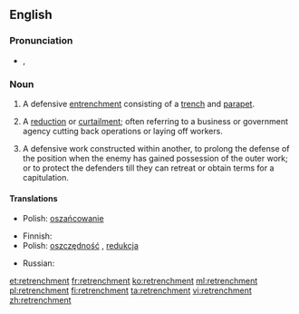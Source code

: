 ==English==

===Pronunciation===
* {{IPA|/rɪˈtrentʃ.mənt/}}, {{X-SAMPA|/rI"trEntS.m@nt/}}

===Noun===
{{wikipedia}}
{{en-noun}}

# {{rfv-sense}} A defensive [[entrenchment]] consisting of a [[trench]] and [[parapet]].
# A [[reduction]] or [[curtailment]]; often referring to a business or government agency cutting back operations or laying off workers.
# {{military|dated}} A defensive work constructed within another, to prolong the defense of the position when the enemy has gained possession of the outer work; or to protect the defenders till they can retreat or obtain terms for a capitulation.

====Translations====
{{trans-top|a defensive entrenchment}}
* Polish: [[oszańcowanie]] {{n}}
{{trans-mid}}
{{trans-bottom}}

{{trans-top|a reduction or curtailment}}
* Finnish: {{t|fi|leikkaus}}
* Polish: [[oszczędność]] {{f}}, [[redukcja]] {{f}}
{{trans-mid}}
* Russian: {{t|ru|сокращение|n|tr=sokraščénije|sc=Cyrl}}
{{trans-bottom}}

[[et:retrenchment]]
[[fr:retrenchment]]
[[ko:retrenchment]]
[[ml:retrenchment]]
[[pl:retrenchment]]
[[fi:retrenchment]]
[[ta:retrenchment]]
[[vi:retrenchment]]
[[zh:retrenchment]]